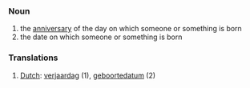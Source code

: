 ===Noun===
#the [[anniversary]] of the day on which someone or something is born
#the date on which someone or something is born

===Translations===
#[[Dutch]]: [[verjaardag]] (1), [[geboortedatum]] (2)